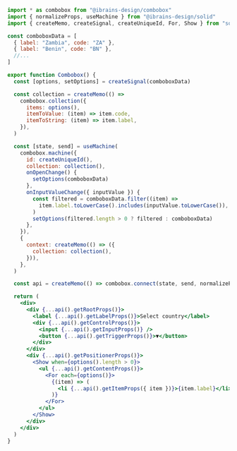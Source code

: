 ```jsx
import * as combobox from "@ibrains-design/combobox"
import { normalizeProps, useMachine } from "@ibrains-design/solid"
import { createMemo, createSignal, createUniqueId, For, Show } from "solid-js"

const comboboxData = [
  { label: "Zambia", code: "ZA" },
  { label: "Benin", code: "BN" },
  //...
]

export function Combobox() {
  const [options, setOptions] = createSignal(comboboxData)

  const collection = createMemo(() =>
    combobox.collection({
      items: options(),
      itemToValue: (item) => item.code,
      itemToString: (item) => item.label,
    }),
  )

  const [state, send] = useMachine(
    combobox.machine({
      id: createUniqueId(),
      collection: collection(),
      onOpenChange() {
        setOptions(comboboxData)
      },
      onInputValueChange({ inputValue }) {
        const filtered = comboboxData.filter((item) =>
          item.label.toLowerCase().includes(inputValue.toLowerCase()),
        )
        setOptions(filtered.length > 0 ? filtered : comboboxData)
      },
    }),
    {
      context: createMemo(() => ({
        collection: collection(),
      })),
    },
  )

  const api = createMemo(() => combobox.connect(state, send, normalizeProps))

  return (
    <div>
      <div {...api().getRootProps()}>
        <label {...api().getLabelProps()}>Select country</label>
        <div {...api().getControlProps()}>
          <input {...api().getInputProps()} />
          <button {...api().getTriggerProps()}>▼</button>
        </div>
      </div>
      <div {...api().getPositionerProps()}>
        <Show when={options().length > 0}>
          <ul {...api().getContentProps()}>
            <For each={options()}>
              {(item) => (
                <li {...api().getItemProps({ item })}>{item.label}</li>
              )}
            </For>
          </ul>
        </Show>
      </div>
    </div>
  )
}
```
